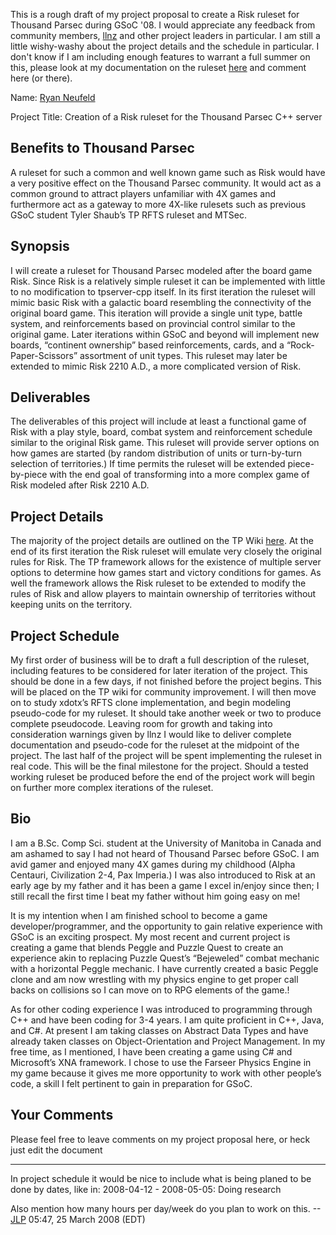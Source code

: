 This is a rough draft of my project proposal to create a Risk ruleset for Thousand Parsec during GSoC '08. I would appreciate any feedback from community members, [[user:llnz|llnz]] and other project leaders in particular. I am still a little wishy-washy about the project details and the schedule in particular. I don't know if I am including enough features to warrant a full summer on this, please look at my documentation on the ruleset [[Risk|here]] and comment here (or there).

Name: [[user:Jphr|Ryan Neufeld]] 

Project Title: Creation of a Risk ruleset for the Thousand Parsec C++ server 

== Benefits to Thousand Parsec ==
A ruleset for such a common and well known game such as Risk would have a very positive effect on the Thousand Parsec community. It would act as a common ground to attract players unfamiliar with 4X games and furthermore act as a gateway to more 4X-like rulesets such as previous GSoC student Tyler Shaub’s TP RFTS ruleset and MTSec. 


== Synopsis ==
I will create a ruleset for Thousand Parsec modeled after the board game Risk. Since Risk is a relatively simple ruleset it can be implemented with little to no modification to tpserver-cpp itself. In its first iteration the ruleset will mimic basic Risk with a galactic board resembling the connectivity of the original board game. This iteration will provide a single unit type, battle system, and reinforcements based on provincial control similar to the original game. Later iterations within GSoC and beyond will implement new boards, “continent ownership” based reinforcements, cards, and a “Rock-Paper-Scissors” assortment of unit types. This ruleset may later be extended to mimic Risk 2210 A.D., a more complicated version of Risk. 


== Deliverables ==
The deliverables of this project will include at least a functional game of Risk with a play style, board, combat system and reinforcement schedule similar to the original Risk game. This ruleset will provide server options on how games are started (by random distribution of units or turn-by-turn selection of territories.) If time permits the ruleset will be extended piece-by-piece with the end goal of transforming into a more complex game of Risk modeled after Risk 2210 A.D.


== Project Details ==
The majority of the project details are outlined on the TP Wiki [[Risk|here]]. At the end of its first iteration the Risk ruleset will emulate very closely the original rules for Risk. The TP framework allows for the existence of multiple server options to determine how games start and victory conditions for games. As well the framework allows the Risk ruleset to be extended to modify the rules of Risk and allow players to maintain ownership of territories without keeping units on the territory.


== Project Schedule ==
My first order of business will be to draft a full description of the ruleset, including features to be considered for later iteration of the project. This should be done in a few days, if not finished before the project begins. This will be placed on the TP wiki for community improvement. I will then move on to study xdotx’s RFTS clone implementation, and begin modeling pseudo-code for my ruleset. It should take another week or two to produce complete pseudocode. Leaving room for growth and taking into consideration warnings given by llnz I would like to deliver complete documentation and pseudo-code for the ruleset at the midpoint of the project. The last half of the project will be spent implementing the ruleset in real code. This will be the final milestone for the project. Should a tested working ruleset be produced before the end of the project work will begin on further more complex iterations of the ruleset.


== Bio ==
I am a B.Sc. Comp Sci. student at the University of Manitoba in Canada and am ashamed to say I had not heard of Thousand Parsec before GSoC. I am avid gamer and enjoyed many 4X games during my childhood (Alpha Centauri, Civilization 2-4, Pax Imperia.) I was also introduced to Risk at an early age by my father and it has been a game I excel in/enjoy since then; I still recall the first time I beat my father without him going easy on me!

It is my intention when I am finished school to become a game developer/programmer, and the opportunity to gain relative experience with GSoC is an exciting prospect. My most recent and current project is creating a game that blends Peggle and Puzzle Quest to create an experience akin to replacing Puzzle Quest’s “Bejeweled” combat mechanic with a horizontal Peggle mechanic. I have currently created a basic Peggle clone and am now wrestling with my physics engine to get proper call backs on collisions so I can move on to RPG elements of the game.!

As for other coding experience I was introduced to programming through C++ and have been coding for 3-4 years. I am quite proficient in C++, Java, and C#. At present I am taking classes on Abstract Data Types and have already taken classes on Object-Orientation and Project Management. In my free time, as I mentioned, I have been creating a game using C# and Microsoft’s XNA framework. I chose to use the Farseer Physics Engine in my game because it gives me more opportunity to work with other people’s code, a skill I felt pertinent to gain in preparation for GSoC.

== Your Comments ==
Please feel free to leave comments on my project proposal here, or heck just edit the document

----

In project schedule it would be nice to include what is being planed to be done by dates, like in:
2008-04-12 - 2008-05-05: Doing research

Also mention how many hours per day/week do you plan to work on this.
--[[User:JLP|JLP]] 05:47, 25 March 2008 (EDT)